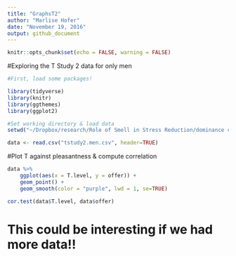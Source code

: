 ```yaml
---
title: "GraphsT2"
author: "Marlise Hofer"
date: "November 19, 2016"
output: github_document
---
```


```r
knitr::opts_chunk$set(echo = FALSE, warning = FALSE)
```
#Exploring the T Study 2 data for only men

```r
#First, load some packages!

library(tidyverse)
library(knitr)
library(ggthemes)
library(ggplot2)

#Set working directory & load data
setwd("~/Dropbox/research/Role of Smell in Stress Reduction/dominance communication between men/TStudiesR/TStudy2")

data <- read.csv("tstudy2.men.csv", header=TRUE)
```

#Plot T against pleasantness & compute correlation

```r
data %>% 
	ggplot(aes(x = T.level, y = offer)) + 
	geom_point() +
	geom_smooth(color = "purple", lwd = 1, se=TRUE)

cor.test(data$T.level, data$offer)
```

# This could be interesting if we had more data!!